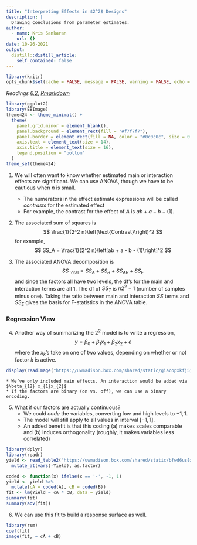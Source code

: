 ```yaml
---
title: "Interpreting Effects in $2^2$ Designs"
description: |
  Drawing conclusions from parameter estimates.
author:
  - name: Kris Sankaran
    url: {}
date: 10-26-2021
output:
  distill::distill_article:
    self_contained: false
---
```


```r
library(knitr)
opts_chunk$set(cache = FALSE, message = FALSE, warning = FALSE, echo = TRUE)
```

_Readings [6.2](https://www.wiley.com/en-us/Design+and+Analysis+of+Experiments%2C+10th+Edition-p-9781119492443#content-section), [Rmarkdown](https://github.com/krisrs1128/stat424_f21/blob/main/_posts/2021-08-16-week8-2/week8-2.Rmd)_

```r
library(ggplot2)
library(EBImage)
theme424 <- theme_minimal() + 
  theme(
    panel.grid.minor = element_blank(),
    panel.background = element_rect(fill = "#f7f7f7"),
    panel.border = element_rect(fill = NA, color = "#0c0c0c", size = 0.6),
    axis.text = element_text(size = 14),
    axis.title = element_text(size = 16),
    legend.position = "bottom"
  )
theme_set(theme424)
```

1. We will often want to know whether estimated main or interaction effects are
significant. We can use ANOVA, though we have to be cautious when $n$ is small.
    * The numerators in the effect estimate expressions will be called _contrasts_
    for the estimated effect
    * For example, the contrast for the effect of $A$ is $ab + a - b -
    \left(1\right)$.
    
2. The associated sum of squares is
    $$
    \frac{1}{2^2 n}\left(\text{Contrast}\right)^2
    $$
    for example,
    $$
    SS_A = \frac{1}{2^2 n}\left[ab + a - b - (1)\right]^2
    $$
    
3. The associated ANOVA decomposition is
    $$
    SS_{\text{Total}} = SS_A + SS_B + SS_{AB} + SS_E
    $$
    and since the factors all have two levels, the df’s for the main and interaction
    terms are all 1. The df of $SS_T$ is $n 2^2 - 1$ (number of samples minus one).
    Taking the ratio between main and interaction $SS$ terms and $SS_E$ gives the
    basis for F-statistics in the ANOVA table.

### Regression View

4. Another way of summarizing the $2^2$ model is to write a regression,
$$
y = \beta_0 + \beta_1 x_1 + \beta_2 x_2 + \epsilon
$$
where the $x_k$’s take on one of two values, depending on whether or not factor $k$ is active.

```r
display(readImage("https://uwmadison.box.com/shared/static/giacopxkfj5jhuucepards9fv0cqvbmc.png"))
```

    * We’ve only included main effects. An interaction would be added via $\beta_{12} x_{1}x_{2}$
    * If the factors are binary (on vs. off), we can use a binary encoding. 

5. What if our factors are actually continuous?
	* We could _code_ the variables, converting low and high levels to ${-1, 1}$.
	* The model will still apply to all values in interval $[-1, 1]$.
	* An added benefit is that this coding (a) makes scales comparable and (b)
	induces orthogonality (roughly, it makes variables less correlated)
	
```r
library(dplyr)
library(readr)
yield <- read_table2("https://uwmadison.box.com/shared/static/bfwd6us8xsii4uelzftg1azu2f7z77mk.txt") %>%
  mutate_at(vars(-Yield), as.factor)
```

```r
coded <- function(x) ifelse(x == '-', -1, 1)
yield <- yield %>%
  mutate(cA = coded(A), cB = coded(B))
fit <- lm(Yield ~ cA * cB, data = yield)
summary(fit)
summary(aov(fit))
```
	
6. We can use this fit to build a response surface as well.

```r
library(rsm)
coef(fit)
image(fit, ~ cA + cB)
```
 